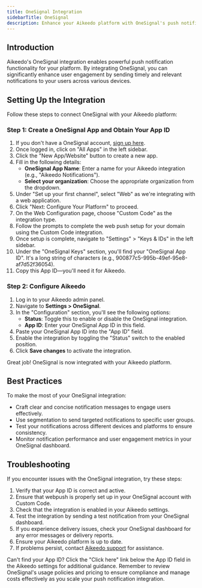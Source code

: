 ```yaml
---
title: OneSignal Integration
sidebarTitle: OneSignal
description: Enhance your Aikeedo platform with OneSignal's push notification capabilities. This guide walks you through setting up and leveraging OneSignal for engaging your users with timely notifications.
---
```


## Introduction

Aikeedo's OneSignal integration enables powerful push notification functionality for your platform. By integrating OneSignal, you can significantly enhance user engagement by sending timely and relevant notifications to your users across various devices.

## Setting Up the Integration

Follow these steps to connect OneSignal with your Aikeedo platform:

### Step 1: Create a OneSignal App and Obtain Your App ID

1. If you don't have a OneSignal account, [sign up here](https://onesignal.com/).
2. Once logged in, click on "All Apps" in the left sidebar.
3. Click the "New App/Website" button to create a new app.
4. Fill in the following details:
   - **OneSignal App Name**: Enter a name for your Aikeedo integration (e.g., "Aikeedo Notifications").
   - **Select your organization**: Choose the appropriate organization from the dropdown.
5. Under "Set up your first channel", select "Web" as we're integrating with a web application.
6. Click "Next: Configure Your Platform" to proceed.
7. On the Web Configuration page, choose "Custom Code" as the integration type.
8. Follow the prompts to complete the web push setup for your domain using the Custom Code integration.
9. Once setup is complete, navigate to "Settings" > "Keys & IDs" in the left sidebar.
10. Under the "OneSignal Keys" section, you'll find your "OneSignal App ID". It's a long string of characters (e.g., 900877c5-995b-49ef-95e8-af7d52f36054).
11. Copy this App ID—you'll need it for Aikeedo.

### Step 2: Configure Aikeedo

1. Log in to your Aikeedo admin panel.
2. Navigate to **Settings > OneSignal**.
3. In the "Configuration" section, you'll see the following options:
   - **Status**: Toggle this to enable or disable the OneSignal integration.
   - **App ID**: Enter your OneSignal App ID in this field.
4. Paste your OneSignal App ID into the "App ID" field.
5. Enable the integration by toggling the "Status" switch to the enabled position.
6. Click **Save changes** to activate the integration.

<Check>
  Great job! OneSignal is now integrated with your Aikeedo platform.
</Check>

## Best Practices

To make the most of your OneSignal integration:

- Craft clear and concise notification messages to engage users effectively.
- Use segmentation to send targeted notifications to specific user groups.
- Test your notifications across different devices and platforms to ensure consistency.
- Monitor notification performance and user engagement metrics in your OneSignal dashboard.

## Troubleshooting

If you encounter issues with the OneSignal integration, try these steps:

1. Verify that your App ID is correct and active.
2. Ensure that webpush is properly set up in your OneSignal account with Custom Code.
3. Check that the integration is enabled in your Aikeedo settings.
4. Test the integration by sending a test notification from your OneSignal dashboard.
5. If you experience delivery issues, check your OneSignal dashboard for any error messages or delivery reports.
6. Ensure your Aikeedo platform is up to date.
7. If problems persist, contact [Aikeedo support](mailto:support@aikeedo.com) for assistance.

<Tip>
  Can't find your App ID? Click the "Click here" link below the App ID field in the Aikeedo settings for additional guidance.
</Tip>

<Note>
  Remember to review OneSignal's usage policies and pricing to ensure compliance and manage costs effectively as you scale your push notification integration.
</Note>
